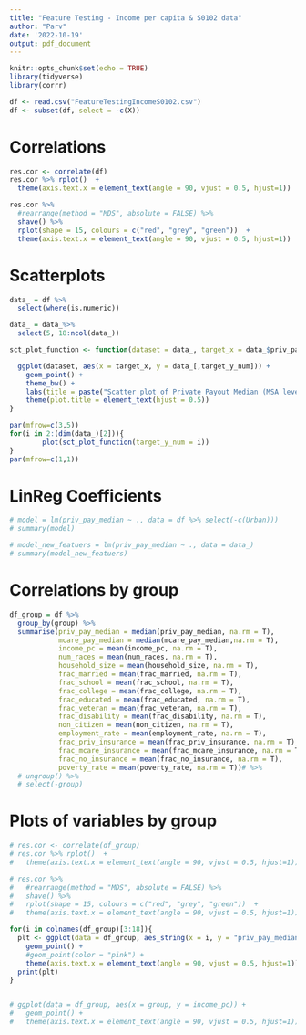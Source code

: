 ---
title: "Feature Testing - Income per capita & S0102 data"
author: "Parv"
date: '2022-10-19'
output: pdf_document
---

```{r, echo = FALSE, message = FALSE, warning = FALSE}
knitr::opts_chunk$set(echo = TRUE)
library(tidyverse)
library(corrr)
```

```{r, echo = FALSE, message = FALSE, warning = FALSE}
df <- read.csv("FeatureTestingIncomeS0102.csv")
df <- subset(df, select = -c(X))
```


# Correlations

```{r, echo = FALSE, message = FALSE, warning = FALSE, fig.height=7, fig.width=7}
res.cor <- correlate(df)
res.cor %>% rplot()  +
  theme(axis.text.x = element_text(angle = 90, vjust = 0.5, hjust=1))
```

```{r, echo = FALSE, message = FALSE, warning = FALSE, fig.height=7, fig.width=7}
res.cor %>%
  #rearrange(method = "MDS", absolute = FALSE) %>%
  shave() %>% 
  rplot(shape = 15, colours = c("red", "grey", "green"))  +
  theme(axis.text.x = element_text(angle = 90, vjust = 0.5, hjust=1))
```

# Scatterplots

```{r, echo = FALSE, message = FALSE, warning = FALSE}
data_ = df %>% 
  select(where(is.numeric))

data_ = data_%>% 
  select(5, 18:ncol(data_))
```


```{r, echo = FALSE, message = FALSE, warning = FALSE}
sct_plot_function <- function(dataset = data_, target_x = data_$priv_pay_median, target_y_num){

  ggplot(dataset, aes(x = target_x, y = data_[,target_y_num])) +
    geom_point() + 
    theme_bw() +
    labs(title = paste("Scatter plot of Private Payout Median (MSA level) Vs ", colnames(data_)[target_y_num]), y = colnames(data_)[target_y_num], x = "Private Payout Median (MSA level)") +
    theme(plot.title = element_text(hjust = 0.5)) 
}
```

```{r, echo = FALSE, message = FALSE, warning = FALSE}
par(mfrow=c(3,5))
for(i in 2:(dim(data_)[2])){
        plot(sct_plot_function(target_y_num = i))
}
par(mfrow=c(1,1))
```

# LinReg Coefficients

```{r, echo = FALSE, message = FALSE, warning = FALSE}
# model = lm(priv_pay_median ~ ., data = df %>% select(-c(Urban)))
# summary(model)
```


```{r, echo = FALSE, message = FALSE, warning = FALSE}
# model_new_featuers = lm(priv_pay_median ~ ., data = data_)
# summary(model_new_featuers)
```


# Correlations by group

```{r, echo = FALSE, message = FALSE, warning = FALSE}
df_group = df %>% 
  group_by(group) %>% 
  summarise(priv_pay_median = median(priv_pay_median, na.rm = T),
            mcare_pay_median = median(mcare_pay_median,na.rm = T),
            income_pc = mean(income_pc, na.rm = T),
            num_races = mean(num_races, na.rm = T),
            household_size = mean(household_size, na.rm = T),
            frac_married = mean(frac_married, na.rm = T),
            frac_school = mean(frac_school, na.rm = T),
            frac_college = mean(frac_college, na.rm = T),
            frac_educated = mean(frac_educated, na.rm = T),
            frac_veteran = mean(frac_veteran, na.rm = T),
            frac_disability = mean(frac_disability, na.rm = T),
            non_citizen = mean(non_citizen, na.rm = T),
            employment_rate = mean(employment_rate, na.rm = T),
            frac_priv_insurance = mean(frac_priv_insurance, na.rm = T),
            frac_mcare_insurance = mean(frac_mcare_insurance, na.rm = T),
            frac_no_insurance = mean(frac_no_insurance, na.rm = T),
            poverty_rate = mean(poverty_rate, na.rm = T))# %>% 
  # ungroup() %>% 
  # select(-group)
```


# Plots of variables by group

```{r, echo = FALSE, message = FALSE, warning = FALSE, fig.height=7, fig.width=7}
# res.cor <- correlate(df_group)
# res.cor %>% rplot()  +
#   theme(axis.text.x = element_text(angle = 90, vjust = 0.5, hjust=1))
```


```{r, echo = FALSE, message = FALSE, warning = FALSE, fig.height=7, fig.width=7}
# res.cor %>%
#   #rearrange(method = "MDS", absolute = FALSE) %>%
#   shave() %>% 
#   rplot(shape = 15, colours = c("red", "grey", "green"))  +
#   theme(axis.text.x = element_text(angle = 90, vjust = 0.5, hjust=1))
```




```{r, echo = FALSE, message = FALSE, warning = FALSE, fig.height=5, fig.width=14}
for(i in colnames(df_group)[3:18]){
  plt <- ggplot(data = df_group, aes_string(x = i, y = "priv_pay_median", color = "group")) +
    geom_point() +
    #geom_point(color = "pink") +
    theme(axis.text.x = element_text(angle = 90, vjust = 0.5, hjust=1))
  print(plt)
}


# ggplot(data = df_group, aes(x = group, y = income_pc)) +
#   geom_point() +
#   theme(axis.text.x = element_text(angle = 90, vjust = 0.5, hjust=1))
```

<!---
# Correlations by group

```{r}
cor(as.data.frame(split(df_group[,2:18], df_group$group)), use = "pairwise.complete.obs")

#lapply(split(df_group[,2:18], df_group$group), cor(use = "complete.obs"))
#cor(df_group %>% select(-group), use = "complete.obs")
```


```{r}
# df_group %>% 
#   group_by(group) %>% 
#   do(data.frame(Cor=t(cor(.[,3:18], .[,2], method = "pearson", use = "pairwise.complete.obs"))))
  # summarise(mcare_pay_median = cor(priv_pay_median, mcare_pay_median),
  #           income_pc = cor(priv_pay_median, income_pc),
  #           num_races = cor(priv_pay_median, num_races),
  #           household_size = cor(priv_pay_median, household_size),
  #           frac_married = cor(priv_pay_median, frac_married),
  #           frac_school = cor(priv_pay_median, frac_school),
  #           frac_college = cor(priv_pay_median, frac_college),
  #           frac_educated = cor(priv_pay_median, frac_educated),
  #           frac_veteran = cor(priv_pay_median, frac_veteran),
  #           frac_disability = cor(priv_pay_median, frac_disability),
  #           non_citizen = cor(priv_pay_median, non_citizen),
  #           employment_rate = cor(priv_pay_median, employment_rate),
  #           frac_priv_insurance = cor(priv_pay_median, frac_priv_insurance),
  #           frac_mcare_insurance = cor(priv_pay_median, frac_mcare_insurance),
  #           frac_no_insurance = cor(priv_pay_median, frac_no_insurance),
  #           poverty_rate = cor(priv_pay_median, poverty_rate))
```

-->




